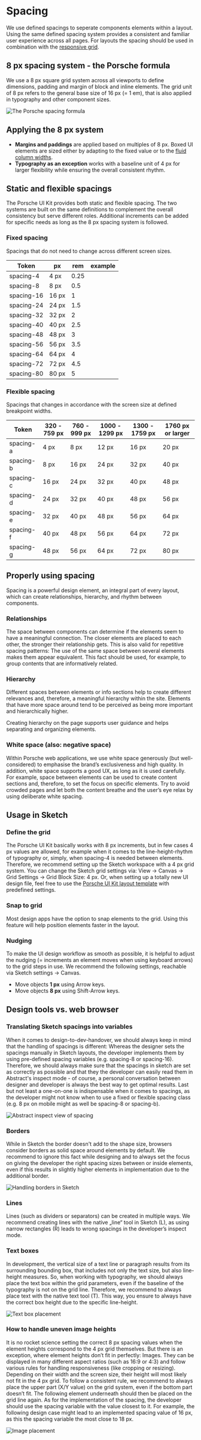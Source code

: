 # Spacing

We use defined spacings to seperate components elements within a layout. Using the same defined spacing system provides a
consistent and familiar user experience across all pages. For layouts the spacing should be used in combination with the [responsive grid](#/layout/grid).

## 8 px spacing system - the Porsche formula
We use a 8 px square grid system across all viewports to define dimensions,
padding and margin of block and inline elements. The grid unit of 8 px refers to
the general base size of 16 px (= 1 em), that is also applied in typography and
other component sizes.

![The Porsche spacing formula](assets/workshop/layout/spacing/assets/spacings-formula.png)


## Applying the 8 px system

- **Margins and paddings** are applied based on multiples of 8 px. Boxed
UI elements are sized either by adapting to the fixed value or to the [fluid
column widths](Link).
- **Typography as an exception** works with a baseline unit of 4 px for larger flexibility while ensuring the overall consistent rhythm.

## Static and flexible spacings

The Porsche UI Kit provides both static and flexible spacing. The two systems are built on the same definitions
to complement the overall consistency but serve different roles. Additional increments can be added for specific needs as long as the 8 px spacing system is followed.

### Fixed spacing 
Spacings that do not need to change across different screen sizes.

| Token      	| px    	| rem  	| example 	|
|------------	|-------	|------	|---------	|
| spacing-4  	| 4 px  	| 0.25 	|         	|
| spacing-8  	| 8 px  	| 0.5  	|         	|
| spacing-16 	| 16 px 	| 1    	|         	|
| spacing-24 	| 24 px 	| 1.5  	|         	|
| spacing-32 	| 32 px 	| 2    	|         	|
| spacing-40 	| 40 px 	| 2.5  	|         	|
| spacing-48 	| 48 px 	| 3    	|         	|
| spacing-56 	| 56 px 	| 3.5  	|         	|
| spacing-64 	| 64 px 	| 4    	|         	|
| spacing-72 	| 72 px 	| 4.5  	|         	|
| spacing-80 	| 80 px 	| 5    	|         	|

### Flexible spacing 
Spacings that changes in accordance with the screen size at defined breakpoint widths.

| Token | 320 - 759 px | 760 - 999 px | 1000 - 1299 px | 1300 - 1759 px | 1760  px or larger  |
| -------- | --- | --- | --- | --- | --- |
| spacing-a | 4 px  | 8 px  | 12 px | 16 px | 20 px |
| spacing-b | 8 px  | 16 px | 24 px | 32 px | 40 px |
| spacing-c | 16 px | 24 px | 32 px | 40 px | 48 px |
| spacing-d | 24 px | 32 px | 40 px | 48 px | 56 px |
| spacing-e | 32 px | 40 px | 48 px | 56 px | 64 px |
| spacing-f | 40 px | 48 px | 56 px | 64 px | 72 px |
| spacing-g | 48 px | 56 px | 64 px | 72 px | 80 px |

## Properly using spacing
Spacing is a powerful design element, an integral part of every layout, which
can create relationships, hierarchy, and rhythm between components.

### Relationships

The space between components can determine if the elements seem to have a
meaningful connection. The closer elements are placed to each other, the
stronger their relationship gets. This is also valid for repetitive spacing
patterns: The use of the same space between several elements makes them appear
equivalent. This fact should be used, for example, to group contents that are
informatively related. 

### Hierarchy

Different spaces between elements or info sections help to create different
relevances and, therefore, a meaningful hierarchy within the site. Elements that
have more space around tend to be perceived as being more important and
hierarchically higher.

Creating hierarchy on the page supports user guidance and helps separating and
organizing elements.

### White space (also: negative space)

Within Porsche web applications, we use white space generously (but
well-considered) to emphasise the brand’s exclusiveness and high quality. In
addition, white space supports a good UX, as long as it is used carefully. For
example, space between elements can be used to create content sections and,
therefore, to set the focus on specific elements. Try to avoid crowded pages and
let both the content breathe and the user’s eye relax by using deliberate white
spacing.

## Usage in Sketch

### Define the grid
The Porsche UI Kit basically works with 8 px increments, but in few cases 4 px
values are allowed, for example when it comes to the line-height-rhythm of
typography or, simply, when spacing-4 is needed between elements. Therefore, we
recommend setting up the Sketch workspace with a 4 px grid system. You can
change the Sketch grid settings via: View → Canvas → Grid Settings → Grid Block
Size: 4 px. Or, when setting up a totally new UI design file, feel free to use
the [Porsche UI Kit layout template](xyz) with predefined settings.

### Snap to grid
Most design apps have the option to snap elements to the grid. Using this
feature will help position elements faster in the layout.

### Nudging
To make the UI design workflow as smooth as possible, it is helpful to adjust
the nudging (= increments an element moves when using keyboard arrows) to the
grid steps in use. We recommend the following settings, reachable via Sketch
settings → Canvas.

- Move objects **1 px** using Arrow keys. 
- Move objects **8 px** using Shift-Arrow keys.

## Design tools vs. web browser

### Translating Sketch spacings into variables 

When it comes to design-to-dev-handover, we should always keep in mind that the handling of
spacings is different: Whereas the designer sets the spacings manually in Sketch
layouts, the developer implements them by using pre-defined spacing variables
(e.g. spacing-8 or spacing-16). Therefore, we should always make sure that the
spacings in sketch are set as correctly as possible and that they the developer
can easily read them in Abstract's inspect mode - of course, a personal
conversation between designer and developer is always the best way to get
optimal results. Last but not least a one-on-one is indispensable when it comes
to spacings, as the developer might not know when to use a fixed or flexible
spacing class (e.g. 8 px on mobile might as well be spacing-8 or spacing-b).

![Abstract inspect view of spacing](assets/workshop/layout/spacing/assets/spacings-inspect.png)

### Borders

While in Sketch the border doesn't add to the shape size, browsers
consider borders as solid space around elements by default. We recommend to
ignore this fact while designing and to always set the focus on giving the developer
the right spacing sizes between or inside elements, even if this results in
slightly higher elements in implementation due to the additional border.

![Handling borders in Sketch](assets/workshop/layout/spacing/assets/spacings-borders.png)

### Lines

Lines (such as dividers or separators) can be created in multiple ways. We
recommend creating lines with the native „line“ tool in Sketch (L), as using
narrow rectangles (R) leads to wrong spacings in the developer’s inspect mode.

### Text boxes

In development, the vertical size of a text line or paragraph results from its
surrounding bounding box, that includes not only the text size, but also
line-height measures. So, when working with typography, we should always place
the text box within the grid parameters, even if the baseline of the typography
is not on the grid line. Therefore, we recommend to always place text with the
native text tool (T). This way, you ensure to always have the correct box height
due to the specific line-height.

![Text box placement](assets/workshop/layout/spacing/assets/spacings-bounding-box.png)

### How to handle uneven image heights
It is no rocket science setting the correct 8 px spacing values when the element
heights correspond to the 4 px grid themselves. But there is an exception, where
element heights don’t fit in perfectly: Images. They can be displayed in many
different aspect ratios (such as 16:9 or 4:3) and follow various rules for
handling responsiveness (like cropping or resizing). Depending on their width
and the screen size, their height will most likely not fit in the 4 px grid. To
follow a consistent rule, we recommend to always place the upper part (X/Y
value) on the grid system, even if the bottom part doesn’t fit. The following
element underneath should then be placed on the grid line again. As for the
implementation of the spacing, the developer should use the spacing variable
with the value closest to it. For example, the following design case might lead
to an implemented spacing value of 16 px, as this the spacing variable the most
close to 18 px.

![Image placement](assets/workshop/layout/spacing/assets/spacing-images.png)